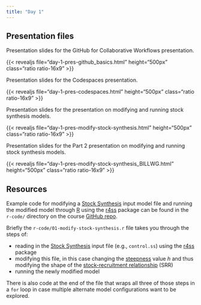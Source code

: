 ---
title: "Day 1"
---

## Presentation files

Presentation slides for the GitHub for Collaborative Workflows presentation.

{{< revealjs file="day-1-pres-github_basics.html" height="500px" class="ratio ratio-16x9" >}}

Presentation slides for the Codespaces presentation.

{{< revealjs file="day-1-pres-codespaces.html" height="500px" class="ratio ratio-16x9" >}}

Presentation slides for the presentation on modifying and running stock synthesis models.

{{< revealjs file="day-1-pres-modify-stock-synthesis.html" height="500px" class="ratio ratio-16x9" >}}

Presentation slides for the Part 2 presentation on modifying and running stock synthesis models.

{{< revealjs file="day-1-pres-modify-stock-synthesis_BILLWG.html" height="500px" class="ratio ratio-16x9" >}}

## Resources

Example code for modifying a [Stock Synthesis](https://nmfs-ost.github.io/ss3-website/) input model file and running the modified model through [R](https://www.r-project.org/) using the [r4ss](https://r4ss.github.io/r4ss/index.html) package can be found in the `r-code/` directory on the course [GitHub repo](https://github.com/MOshima-PIFSC/ISC_OSworkflow_training/tree/main/r-code).

Briefly the `r-code/01-modify-stock-synthesis.r` file takes you through the steps of:

::: {}
- reading in the [Stock Synthesis](https://nmfs-ost.github.io/ss3-website/) input file (e.g., `control.ss`) using the [r4ss](https://r4ss.github.io/r4ss/index.html) package
- modifying this file, in this case changing the [steepness](https://www.iss-foundation.org/glossary/steepness/) value $h$ and thus modifying the shape of the [stock-recruitment relationship](https://edis.ifas.ufl.edu/publication/FA234) (SRR)
- running the newly modified model
:::

There is also code at the end of the file that wraps all three of those steps in a `for` loop in case multiple alternate model configurations want to be explored.
